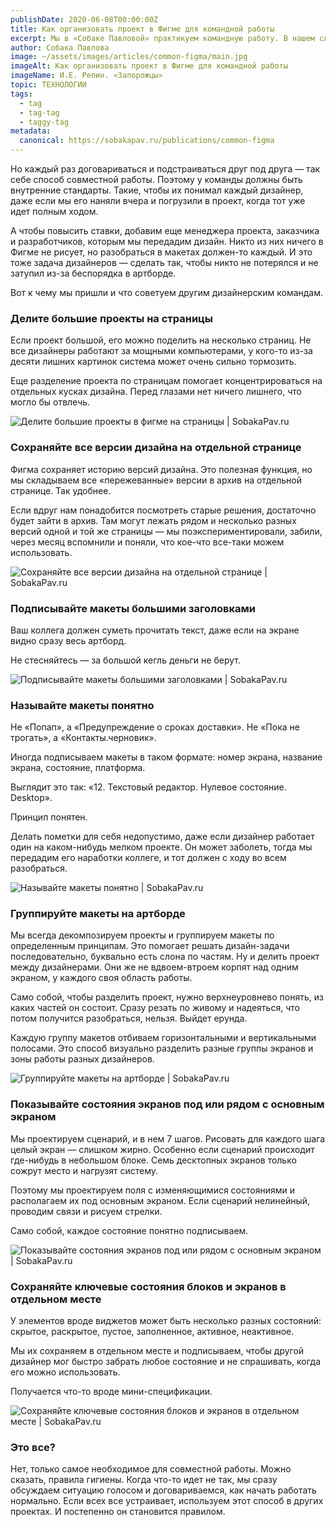 ```yaml
---
publishDate: 2020-06-08T00:00:00Z
title: Как организовать проект в Фигме для командной работы
excerpt: Мы в «Собаке Павловой» практикуем командную работу. В нашем случае это означает, что дизайнеры совместно работают над проектом в едином артборде в Фигме. Иногда одновременно, иногда — нет. Понятно, что два дизайнера между собой всегда как-нибудь смогут договориться. А три? Ну, смогут кое-как. Притрутся, в конце концов.
author: Собака Павлова
image: ~/assets/images/articles/common-figma/main.jpg
imageAlt: Как организовать проект в Фигме для командной работы
imageName: И.Е. Репин. «Запорожцы»
topic: ТЕХНОЛОГИИ
tags:
  - tag
  - tag-tag
  - taggy-tag
metadata:
  canonical: https://sobakapav.ru/publications/common-figma
---
```



Но каждый раз договариваться и подстраиваться друг под друга — так себе способ совместной работы. Поэтому у команды должны быть внутренние стандарты. Такие, чтобы их понимал каждый дизайнер, даже если мы его наняли вчера и погрузили в проект, когда тот уже идет полным ходом.

А чтобы повысить ставки, добавим еще менеджера проекта, заказчика и разработчиков, которым мы передадим дизайн. Никто из них ничего в Фигме не рисует, но разобраться в макетах должен-то каждый. И это тоже задача дизайнеров — сделать так, чтобы никто не потерялся и не затупил из-за беспорядка в артборде.

Вот к чему мы пришли и что советуем другим дизайнерским командам.

### Делите большие проекты на страницы

Если проект большой, его можно поделить на несколько страниц. Не все дизайнеры работают за мощными компьютерами, у кого-то из-за десяти лишних картинок система может очень сильно тормозить.

Еще разделение проекта по страницам помогает концентрироваться на отдельных кусках дизайна. Перед глазами нет ничего лишнего, что могло бы отвлечь.

![Делите большие проекты в фигме на страницы | SobakaPav.ru](~/assets/images/articles/common-figma/1.png)

### Сохраняйте все версии дизайна на отдельной странице

Фигма сохраняет историю версий дизайна. Это полезная функция, но мы складываем все «пережеванные» версии в архив на отдельной странице. Так удобнее.

Если вдруг нам понадобится посмотреть старые решения, достаточно будет зайти в архив. Там могут лежать рядом и несколько разных версий одной и той же страницы — мы поэкспериментировали, забили, через месяц вспомнили и поняли, что кое-что все-таки можем использовать.

![Сохраняйте все версии дизайна на отдельной странице | SobakaPav.ru](~/assets/images/articles/common-figma/2.png)

### Подписывайте макеты большими заголовками

Ваш коллега должен суметь прочитать текст, даже если на экране видно сразу весь артборд.

Не стесняйтесь — за большой кегль деньги не берут.

![Подписывайте макеты большими заголовками | SobakaPav.ru](~/assets/images/articles/common-figma/3.png)

### Называйте макеты понятно

Не «Попап», а «Предупреждение о сроках доставки». Не «Пока не трогать», а «Контакты.черновик».

Иногда подписываем макеты в таком формате: номер экрана, название экрана, состояние, платформа.

Выглядит это так: «12. Текстовый редактор. Нулевое состояние. Desktop».

Принцип понятен.

Делать пометки для себя недопустимо, даже если дизайнер работает один на каком-нибудь мелком проекте. Он может заболеть, тогда мы передадим его наработки коллеге, и тот должен с ходу во всем разобраться.

![Называйте макеты понятно | SobakaPav.ru](~/assets/images/articles/common-figma/4.png)

### Группируйте макеты на артборде

Мы всегда декомпозируем проекты и группируем макеты по определенным принципам. Это помогает решать дизайн-задачи последовательно, буквально есть слона по частям. Ну и делить проект между дизайнерами. Они же не вдвоем-втроем корпят над одним экраном, у каждого своя область работы.

Само собой, чтобы разделить проект, нужно верхнеуровнево понять, из каких частей он состоит. Сразу резать по живому и надеяться, что потом получится разобраться, нельзя. Выйдет ерунда.

Каждую группу макетов отбиваем горизонтальными и вертикальными полосами. Это способ визуально разделить разные группы экранов и зоны работы разных дизайнеров.

![Группируйте макеты на артборде | SobakaPav.ru](~/assets/images/articles/common-figma/5.png)

### Показывайте состояния экранов под или рядом с основным экраном

Мы проектируем сценарий, и в нем 7 шагов. Рисовать для каждого шага целый экран — слишком жирно. Особенно если сценарий происходит где-нибудь в небольшом блоке. Семь десктопных экранов только сожрут место и нагрузят систему.

Поэтому мы проектируем поля с изменяющимися состояниями и располагаем их под основным экраном. Если сценарий нелинейный, проводим связи и рисуем стрелки.

Само собой, каждое состояние понятно подписываем.

![Показывайте состояния экранов под или рядом с основным экраном | SobakaPav.ru](~/assets/images/articles/common-figma/6.png)

### Сохраняйте ключевые состояния блоков и экранов в отдельном месте

У элементов вроде виджетов может быть несколько разных состояний: скрытое, раскрытое, пустое, заполненное, активное, неактивное.

Мы их сохраняем в отдельном месте и подписываем, чтобы другой дизайнер мог быстро забрать любое состояние и не спрашивать, когда его можно использовать.

Получается что-то вроде мини-спецификации.

![Сохраняйте ключевые состояния блоков и экранов в отдельном месте | SobakaPav.ru](~/assets/images/articles/common-figma/7.png)

### Это все?

Нет, только самое необходимое для совместной работы. Можно сказать, правила гигиены. Когда что-то идет не так, мы сразу обсуждаем ситуацию голосом и договариваемся, как начать работать нормально. Если всех все устраивает, используем этот способ в других проектах. И постепенно он становится правилом.

